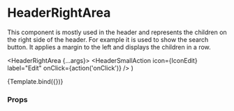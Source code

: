 
<Meta title="Components/Header/HeaderRightArea" component={HeaderRightArea} />

# HeaderRightArea

This component is mostly used in the header and represents the children on the right side of the header. For example it is used to show the search button.
It applies a margin to the left and displays the children in a row.

  <HeaderRightArea {...args}>
    <HeaderSmallAction
      icon={IconEdit}
      label="Edit"
      onClick={action('onClick')}
    />
  </HeaderRightArea>
)

<Canvas>
  <Story name="Default">{Template.bind({})}</Story>
</Canvas>

### Props

<ArgsTable story="Default" />
